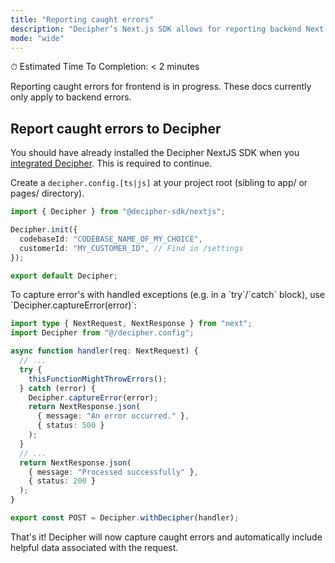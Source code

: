 ```yaml
---
title: "Reporting caught errors"
description: "Decipher’s Next.js SDK allows for reporting backend Next.js errors including helpful details like logs and raw payload data."
mode: "wide"
---
```


<Check> ⏱ Estimated Time To Completion: < 2 minutes</Check>

<Info>Reporting caught errors for frontend is in progress. These docs currently only apply to backend errors.</Info>
## Report caught errors to Decipher

<Steps>
<Step title="Initialize Decipher on the backend">

You should have already installed the Decipher NextJS SDK when you [integrated Decipher](/next.js.integrate). This is required to continue.

Create a `decipher.config.[ts|js]` at your project root (sibling to app/ or pages/ directory).

```typescript src/decipher.config.ts
import { Decipher } from "@decipher-sdk/nextjs";

Decipher.init({
  codebaseId: "CODEBASE_NAME_OF_MY_CHOICE",
  customerId: "MY_CUSTOMER_ID", // Find in /settings
});

export default Decipher;
```
</Step>
<Step title="Report backend errors">
To capture error's with handled exceptions (e.g. in a `try`/`catch` block), use `Decipher.captureError(error)`:

```typescript route.ts
import type { NextRequest, NextResponse } from "next";
import Decipher from "@/decipher.config";

async function handler(req: NextRequest) {
  // ...
  try {
    thisFunctionMightThrowErrors();
  } catch (error) {
    Decipher.captureError(error);
    return NextResponse.json(
      { message: "An error occurred." },
      { status: 500 }
    );
  }
  // ...
  return NextResponse.json(
    { message: "Processed successfully" },
    { status: 200 }
  );
}

export const POST = Decipher.withDecipher(handler);
```
</Step>
</Steps>
That's it! Decipher will now capture caught errors and automatically include helpful data associated with the request.
